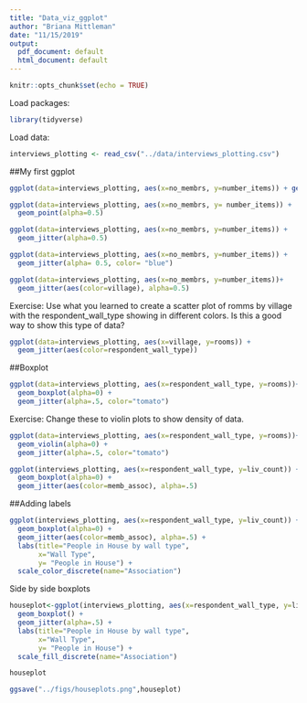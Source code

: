 ```yaml
---
title: "Data_viz_ggplot"
author: "Briana Mittleman"
date: "11/15/2019"
output:
  pdf_document: default
  html_document: default
---
```


```r
knitr::opts_chunk$set(echo = TRUE)
```


Load packages: 

```r
library(tidyverse)
```


Load data: 

```r
interviews_plotting <- read_csv("../data/interviews_plotting.csv")
```

##My first ggplot  

```r
ggplot(data=interviews_plotting, aes(x=no_membrs, y=number_items)) + geom_point()
```

```r
ggplot(data=interviews_plotting, aes(x=no_membrs, y= number_items)) +
  geom_point(alpha=0.5)
```



```r
ggplot(data=interviews_plotting, aes(x=no_membrs, y=number_items)) +
  geom_jitter(alpha=0.5)
```

```r
ggplot(data=interviews_plotting, aes(x=no_membrs, y=number_items)) +
  geom_jitter(alpha= 0.5, color= "blue")
```

```r
ggplot(data=interviews_plotting, aes(x=no_membrs, y=number_items))+
  geom_jitter(aes(color=village), alpha=0.5)
```
Exercise: Use what you learned to create a scatter plot of romms by village with the respondent_wall_type showing in different colors. Is this a good way to show this type of data?


```r
ggplot(data=interviews_plotting, aes(x=village, y=rooms)) +
  geom_jitter(aes(color=respondent_wall_type))
```

##Boxplot  

```r
ggplot(data=interviews_plotting, aes(x=respondent_wall_type, y=rooms))+
  geom_boxplot(alpha=0) +
  geom_jitter(alpha=.5, color="tomato")
```
Exercise: Change these to violin plots to show density of data. 

```r
ggplot(data=interviews_plotting, aes(x=respondent_wall_type, y=rooms))+
  geom_violin(alpha=0) +
  geom_jitter(alpha=.5, color="tomato")
```


```r
ggplot(interviews_plotting, aes(x=respondent_wall_type, y=liv_count)) + 
  geom_boxplot(alpha=0) +
  geom_jitter(aes(color=memb_assoc), alpha=.5)
```

##Adding labels  

```r
ggplot(interviews_plotting, aes(x=respondent_wall_type, y=liv_count)) + 
  geom_boxplot(alpha=0) +
  geom_jitter(aes(color=memb_assoc), alpha=.5) +
  labs(title="People in House by wall type",
       x="Wall Type",
       y= "People in House") +
  scale_color_discrete(name="Association")

```
Side by side boxplots 

```r
houseplot<-ggplot(interviews_plotting, aes(x=respondent_wall_type, y=liv_count, fill=memb_assoc)) + 
  geom_boxplot() +
  geom_jitter(alpha=.5) +
  labs(title="People in House by wall type",
       x="Wall Type",
       y= "People in House") +
  scale_fill_discrete(name="Association")

houseplot
```

```r
ggsave("../figs/houseplots.png",houseplot)
```

